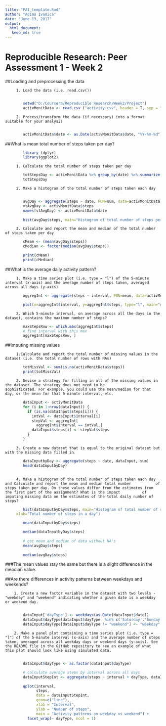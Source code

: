 ```yaml
---
title: "PA1_template.Rmd"
author: "Adina Ivanica"
date: "June 13, 2017"
output:
  html_document: 
   keep_md: true
---
```


Reproducible Research: Peer Assessment 1 - Week 2
=================================================

##Loading and preprocessing the data



         1. Load the data (i.e. read.csv())
        
```r
        setwd("D:/Coursera/Reproducible Research/Week2/Project")
        activMonitData <- read.csv ("activity.csv", header = T, sep = ",", stringsAsFactors = F)
```
         
         2. Process/transform the data (if necessary) into a format suitable for your analysis 
         
```r
        activMonitData$date <- as.Date(activMonitData$date, "%Y-%m-%d")
```


##What is mean total number of steps taken per day?



```r

        library (dplyr)
        library(ggplot2)
```

         1. Calculate the total number of steps taken per day
 
```r
        totStepsDay <- activMonitData %>% group_by(date) %>% summarize(total.steps = sum(steps, na.rm = T))
        totStepsDay
```        

         2. Make a histogram of the total number of steps taken each day        
         
```r
        avgDay <- aggregate(steps ~ date, FUN=sum, data=activMonitData)
        vtAvgDay <- activMonitData$steps
        names(vtAvgDay) <- activMonitData$date 
        
        hist(avgDay$steps, main="Histogram of total number of steps per day", xlab="Total number of steps in a day", col="blue")
```

         3. Calculate and report the mean and median of the total number of steps taken per day
```r
        
        cMean <- (mean(avgDay$steps))
        cMedian <- factor(median(avgDay$steps))

        print(cMean)
        print(cMedian)
```


##What is the average daily activity pattern?


         1. Make a time series plot (i.e. type = "l") of the 5-minute interval (x-axis) and the average number of steps taken, averaged across all days (y-axis)

```r
        aggregInt <- aggregate(steps ~ interval, FUN=mean, data=activMonitData)

        plot(x=aggregInt$interval, y=aggregInt$steps, type="l", main="Average number of steps taken across all days", xlab="Interval", ylab="Steps")
```

         2. Which 5-minute interval, on average across all the days in the dataset, contains the maximum number of steps?

```r
        
        maxStepsRow <- which.max(aggregInt$steps)
        # find interval with this max
        aggregInt[maxStepsRow, ]
```


##Imputing missing values


         1.Calculate and report the total number of missing values in the dataset (i.e. the total number of rows with NAs)

```r
        totMissVal <- sum(is.na(activMonitData$steps))
        print(totMissVal)
```

         2. Devise a strategy for filling in all of the missing values in the dataset. The strategy does not need to be                      sophisticated. For example, you could use the mean/median for that day, or the mean for that 5-minute interval, etc.

```r
        
        dataInput <- activMonitData
        for (i in 1:nrow(dataInput)) {
          if (is.na(dataInput$steps[i])) {
            intVal <- dataInput$interval[i]
            stepVal <- aggregInt[
              aggregInt$interval == intVal,]
            dataInput$steps[i] <- stepVal$steps
          }
        }

```

         3. Create a new dataset that is equal to the original dataset but with the missing data filled in.

```r
        
        dataInputbyDay <- aggregate(steps ~ date, dataInput, sum)
        head(dataInputbyDay)
        
```
         4. Make a histogram of the total number of steps taken each day and Calculate and report the mean and median total number           of steps taken per day. Do these values differ from the estimates from the first part of the assignment? What is the impact          of imputing missing data on the estimates of the total daily number of steps?

```r

        hist(dataInputbyDay$steps, main="Histogram of total number of steps per day (imputed)", 
     xlab="Total number of steps in a day")

        mean(dataInputbyDay$steps)

        median(dataInputbyDay$steps)
        
        # get mean and median of data without NA's
        mean(avgDay$steps)
        
        median(avgDay$steps)
```

###The mean values stay the same but there is a slight difference in the meadian value.

##Are there differences in activity patterns between weekdays and weekends?

        1. Create a new factor variable in the dataset with two levels - "weekday" and "weekend" indicating whether a given date is a weekday or weekend day.
        
```r
        dataInput['dayType'] <- weekdays(as.Date(dataInput$date))
        dataInput$dayType[dataInput$dayType  %in% c('Saturday','Sunday') ] <- "weekend"
        dataInput$dayType[dataInput$dayType != "weekend"] <- "weekday"
```

        2. Make a panel plot containing a time series plot (i.e. type = "l") of the 5-minute interval (x-axis) and the average number of steps taken, averaged across all weekday days or weekend days (y-axis). See the README file in the GitHub repository to see an example of what this plot should look like using simulated data.
        
```r
        dataInput$dayType <- as.factor(dataInput$dayType)

        # calculate average steps by interval across all days
        dataInputStepInt <- aggregate(steps ~ interval + dayType, dataInput, mean)
     
        qplot(interval, 
              steps, 
              data = dataInputStepInt, 
              geom=c("line"),
              xlab = "Interval", 
              ylab = "Number of steps", 
              main = "Activity patterns on weekday vs weekend") +
          facet_wrap(~ dayType, ncol = 1)
```
